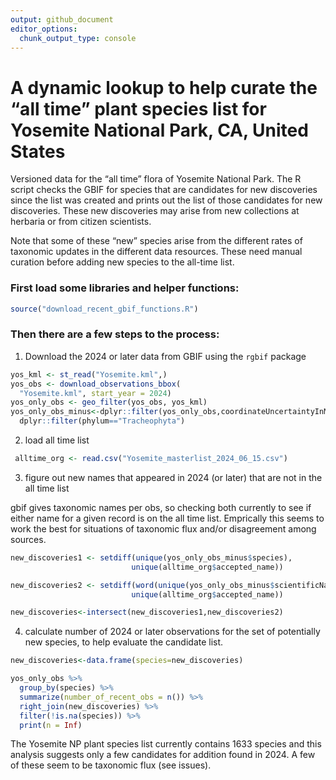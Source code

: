 ```yaml
---
output: github_document
editor_options: 
  chunk_output_type: console
---
```


<!-- README.md is generated from README.Rmd. Please edit that file -->

# A dynamic lookup to help curate the "all time" plant species list for Yosemite National Park, CA, United States

Versioned data for the "all time" flora of Yosemite National Park. The R script checks the GBIF for species that are candidates for new discoveries since the list was created and prints out the list of those candidates for new discoveries.  These new discoveries may arise from new collections at herbaria or from citizen scientists.

Note that some of these "new" species arise from the different rates of taxonomic updates in the different data resources.  These need manual curation before adding new species to the all-time list.  


### First load some libraries and helper functions:

```r
source("download_recent_gbif_functions.R")
```

### Then there are a few steps to the process:

1. Download the 2024 or later data from GBIF using the `rgbif` package
```r
yos_kml <- st_read("Yosemite.kml",)
yos_obs <- download_observations_bbox(
  "Yosemite.kml", start_year = 2024)
yos_only_obs <- geo_filter(yos_obs, yos_kml)
yos_only_obs_minus<-dplyr::filter(yos_only_obs,coordinateUncertaintyInMeters<5000)%>%
  dplyr::filter(phylum=="Tracheophyta")

```


2. load all time list
```r

 alltime_org <- read.csv("Yosemite_masterlist_2024_06_15.csv")
```

3. figure out new names that appeared in 2024 (or later) that are not in the all time list

gbif gives taxonomic names per obs, so checking both currently to see if either name for a given record is on the all time list.  Emprically this seems to work the best for situations of taxonomic flux and/or disagreement among sources.
```r
new_discoveries1 <- setdiff(unique(yos_only_obs_minus$species), 
                           unique(alltime_org$accepted_name))

new_discoveries2 <- setdiff(word(unique(yos_only_obs_minus$scientificName),1,2), 
                           unique(alltime_org$accepted_name))

new_discoveries<-intersect(new_discoveries1,new_discoveries2)
```


4. calculate number of 2024 or later observations for the set of potentially new species, to help evaluate the candidate list.

```r
new_discoveries<-data.frame(species=new_discoveries)

yos_only_obs %>% 
  group_by(species) %>% 
  summarize(number_of_recent_obs = n()) %>% 
  right_join(new_discoveries) %>% 
  filter(!is.na(species)) %>%
  print(n = Inf)
```

The Yosemite NP plant species list currently contains 1633 species and this analysis suggests only a few candidates for addition found in 2024. A few of these seem to be taxonomic flux (see issues).
 